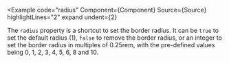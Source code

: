 
<Example
  code="radius"
  Component={Component}
  Source={Source}
  highlightLines="2"
  expand
  undent={2}
>
  The `radius` property is a shortcut to set the border radius.  It can be
  `true` to set the default radius (1), `false` to remove the border radius,
  or an integer to set the border radius in multiples of 0.25rem, with the
  pre-defined values being 0, 1, 2, 3, 4, 5, 6, 8 and 10.
</Example>
